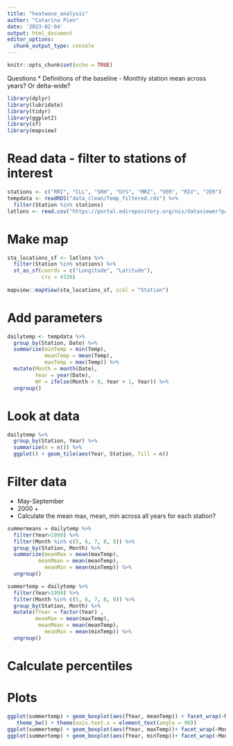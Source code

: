 ```yaml
---
title: "heatwave_analysis"
author: "Catarina Pien"
date: '2023-02-04'
output: html_document
editor_options: 
  chunk_output_type: console
---
```


```r
knitr::opts_chunk$set(echo = TRUE)
```

Questions 
* Definitions of the baseline 
- Monthly station mean across years? Or delta-wide?



```r
library(dplyr)
library(lubridate)
library(tidyr)
library(ggplot2)
library(sf)
library(mapview)
```

# Read data - filter to stations of interest
```r
stations <- c("RRI", "CLL", "SRH", "GYS", "MRZ", "VER", "RIV", "JER")
tempdata <- readRDS("data_clean/Temp_filtered.rds") %>%
  filter(Station %in% stations)
latlons <- read.csv("https://portal.edirepository.org/nis/dataviewer?packageid=edi.591.2&entityid=a059f5eea4f8500fe1a43566451ec593")
```

# Make map
```r
sta_locations_sf <- latlons %>%
  filter(Station %in% stations) %>%
  st_as_sf(coords = c("Longitude", "Latitude"),
           crs = 4326)
  
mapview::mapView(sta_locations_sf, zcol = "Station")
```

# Add parameters
```r
dailytemp <- tempdata %>%
  group_by(Station, Date) %>%
  summarize(minTemp = min(Temp),
            meanTemp = mean(Temp),
            maxTemp = max(Temp)) %>%
  mutate(Month = month(Date),
         Year = year(Date),
         WY = ifelse(Month > 9, Year + 1, Year)) %>%
  ungroup()
```

# Look at data
```r
dailytemp %>%
  group_by(Station, Year) %>%
  summarize(n = n()) %>%
  ggplot() + geom_tile(aes(Year, Station, fill = n))
```

# Filter data

* May-September
* 2000 +
* Calculate the mean max, mean, min across all years for each station?
```r
summermeans = dailytemp %>%
  filter(Year>1999) %>%
  filter(Month %in% c(5, 6, 7, 8, 9)) %>%
  group_by(Station, Month) %>%
  summarize(meanMax = mean(maxTemp),
          meanMean = mean(meanTemp),
            meanMin = mean(minTemp)) %>%
  ungroup()

summertemp = dailytemp %>%
  filter(Year>1999) %>%
  filter(Month %in% c(5, 6, 7, 8, 9)) %>%
  group_by(Station, Month) %>%
  mutate(fYear = factor(Year) ,
         meanMax = mean(maxTemp),
          meanMean = mean(meanTemp),
            meanMin = mean(minTemp)) %>%
  ungroup()
```

# Calculate percentiles

# Plots
```r
ggplot(summertemp) + geom_boxplot(aes(fYear, meanTemp)) + facet_wrap(~Month) +
   theme_bw() + theme(axis.text.x = element_text(angle = 90))
ggplot(summertemp) + geom_boxplot(aes(fYear, maxTemp))+ facet_wrap(~Month)+ theme_bw() + theme(axis.text.x = element_text(angle = 90))
ggplot(summertemp) + geom_boxplot(aes(fYear, minTemp))+ facet_wrap(~Month)+ theme_bw() + theme(axis.text.x = element_text(angle = 90))
```

